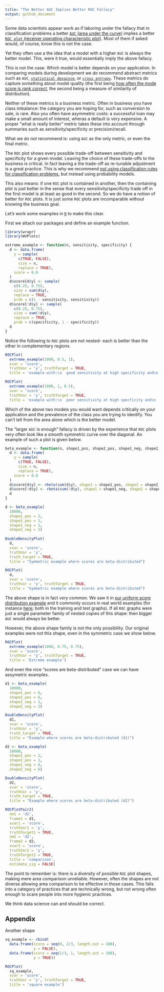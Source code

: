 ```yaml
---
title: "The Better AUC Implies Better ROC Fallacy"
output: github_document
---
```


Some data scientists appear work as if laboring under the fallacy that in classification problems a better [`AUC` (area under the curve)](https://en.wikipedia.org/wiki/Receiver_operating_characteristic#Area_under_the_curve) implies a better [`ROC plot` (receiver operating characteristic plot)](https://en.wikipedia.org/wiki/Receiver_operating_characteristic). Most of them if asked would, of course, know this is not the case. 

Yet they often use a the idea that a model with a higher `AUC` is always the better model. This, were it true, would essentially imply the above fallacy.

This is not the case. Which model is better depends on your application. In comparing models during development we *do* recommend abstract metrics such as `AUC`, [`statistical devaince`](https://en.wikipedia.org/wiki/Deviance_(statistics)), or [`cross entropy`](https://en.wikipedia.org/wiki/Cross_entropy). These metrics do capture something about model quality (the first being [how often the mode score is *rank correct*](https://win-vector.com/2013/01/17/more-on-rocauc/), the second being a measure of similarity of distribution).

Neither of these metrics is a business metric. Often in business you have class imbalance: the category you are hoping for, such as conversion to sale, is rare. Also you often have asymmetric costs: a successful loan may make a small amount of interest, wheras a default is very expensive. A proper "what is really better" metric takes these into account through summaries such as sensitivity/specificity or precision/recall.

What we do *not* recommend is: using `AUC` as the only metric, or even the final metric.

The `ROC` plot shows every possible trade-off between sensitivity and specificity for a given model. Leaving the choice of these trade-offs to the business is critical. In fact leaving a the trade-off as re-tunable adjustment is a great practice. This is why we recommend [not using classification rules for classification problems](https://win-vector.com/2020/08/07/dont-use-classification-rules-for-classification-problems/), but instead using probability models.

This also means: if one `ROC` plot is contained in another, then the containing plot is just better in the sense that every sensitivity/specificity trade off in the first model is at least as good in the second. So we do have a notion of better for `ROC` plots. It is just some `ROC` plots are incomparable without knowing the business goal.

Let's work some examples in [`R`](https://www.r-project.org) to make this clear.

First we attach our packages and define an example function.


```r
library(wrapr)
library(WVPlots)
```

```r
extreme_example <- function(n, sensitivity, specificity) {
  d <- data.frame(
    y = sample(
      c(TRUE, FALSE), 
      size = n, 
      replace = TRUE),
    score = 0.0
  )
  d$score[d$y] <- sample(
    c(0.25, 0.75), 
    size = sum(d$y), 
    replace = TRUE,
    prob = c(1 - sensitivity, sensitivity))
  d$score[!d$y] <- sample(
    c(0.25, 0.75), 
    size = sum(!d$y), 
    replace = TRUE,
    prob = c(specificity, 1 - specificity))
  d
}
```

Notice the following to `ROC` plots are not nested- each is better than the other in complementary regions.

```r
ROCPlot(
  extreme_example(1000, 0.5, 1),
  xvar = 'score', 
  truthVar = 'y', truthTarget = TRUE, 
  title = 'example with:\n  good sensitivity at high specificity and\n  poor specificity at high sensitivity')
```

```r
ROCPlot(
  extreme_example(1000, 1, 0.5), 
  xvar = 'score', 
  truthVar = 'y', truthTarget = TRUE, 
  title = 'example with:\n  poor sensitivity at high specficity and\n  good specificity at high sensitivity ')
```

Which of the above two models you would want depends critically on your application and the prevalence of the class you are trying to identify. You can't tell from the area alone which is the better model.

The "larger `AUC` is enough" fallacy is driven by the experience that `ROC` plots very often look like a smooth symmetric curve over the diagonal. An example of such a plot is given below.



```r
beta_example <- function(n, shape1_pos, shape2_pos, shape1_neg, shape2_neg) {
  d <- data.frame(
    y = sample(
      c(TRUE, FALSE), 
      size = n, 
      replace = TRUE),
    score = 0.0
  )
  d$score[d$y] <- rbeta(sum(d$y), shape1 = shape1_pos, shape2 = shape2_pos)
  d$score[!d$y] <- rbeta(sum(!d$y), shape1 = shape1_neg, shape2 = shape2_neg)
  d
}
```


```r
d <- beta_example(
  10000,
  shape1_pos = 2, 
  shape2_pos = 1,
  shape1_neg = 1, 
  shape2_neg = 2)
  
DoubleDensityPlot(
  d,
  xvar = 'score',
  truthVar = 'y',
  truth_target = TRUE,
  title = "Symmetric example where scores are beta-distributed")
```

```r
ROCPlot(
  d, 
  xvar = 'score', 
  truthVar = 'y', truthTarget = TRUE, 
  title = "Symmetric example where scores are beta-distributed")
```

The above shape is in fact *very* common. We saw it in [our uniform score distribution example](https://win-vector.com/2020/09/06/0-83-is-a-special-auc/) and it commonly occurs in real world examples (for instance [here](https://github.com/WinVector/PDSwR2/blob/main/KDD2009/KDD2009vtreat.md); both in the training and test graphs). If all `ROC` graphs were just a single parameter family of nested copies of this shape: then bigger `AUC` would always be better.

However, the above shape family is not the only possibility.  Our original examples were not this shape, even in the symmetric case we show below.

```r
ROCPlot(
  extreme_example(1000, 0.75, 0.75), 
  xvar = 'score', 
  truthVar = 'y', truthTarget = TRUE, 
  title = 'Extreme example')
```

And even the nice "scores are beta-distributed" case we can have assymetric examples.


```r
d1 <- beta_example(
  10000,
  shape1_pos = 6, 
  shape2_pos = 6,
  shape1_neg = 1, 
  shape2_neg = 2)

DoubleDensityPlot(
  d1,
  xvar = 'score',
  truthVar = 'y',
  truth_target = TRUE,
  title = "Example where scores are beta-distributed (d1)")

d2 <- beta_example(
  10000,
  shape1_pos = 2, 
  shape2_pos = 1,
  shape1_neg = 6, 
  shape2_neg = 6)

DoubleDensityPlot(
  d2,
  xvar = 'score',
  truthVar = 'y',
  truth_target = TRUE,
  title = "Example where scores are beta-distributed (d2)")

ROCPlotPair2(
  nm1 = 'd1',
  frame1 = d1,
  xvar1 = 'score',
  truthVar1 = 'y',
  truthTarget1 = TRUE,
  nm2 = 'd2',
  frame2 = d2,
  xvar2 = 'score',
  truthVar2 = 'y',
  truthTarget2 = TRUE,
  title = 'comparison',
  estimate_sig = FALSE)
```

The point to remember is: there is a diversity of possible `ROC` plot shapes, making mere area comparison unreliable. However, often the shapes are not diverse allowing area comparison to be effective in those cases. This falls into a category of practices that are technically wrong, but not wrong often enough to scare people into more hygienic practices.

We think data science can and should be correct.

## Appendix

Another shape

```r
sq_example <- rbind(
  data.frame(score = seq(0, 2/3, length.out = 100),
             y = FALSE),
  data.frame(score = seq(1/3, 1, length.out = 100),
             y = TRUE))

ROCPlot(
  sq_example, 
  xvar = 'score', 
  truthVar = 'y', truthTarget = TRUE, 
  title = 'square example')
```




